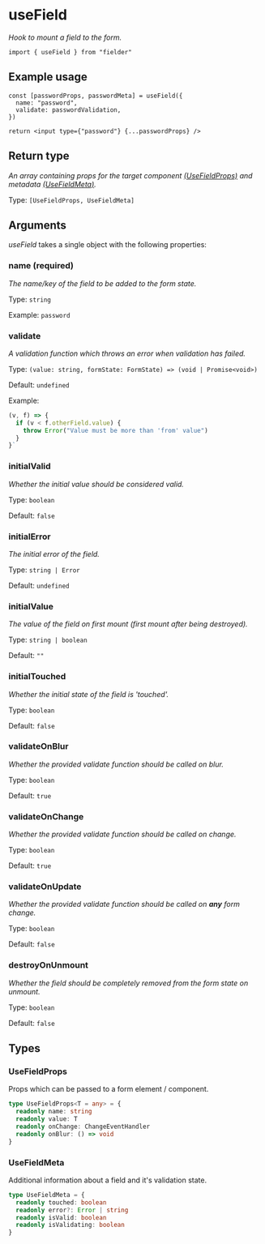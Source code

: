 # useField

_Hook to mount a field to the form._

```tsx
import { useField } from "fielder"
```

## Example usage

```tsx
const [passwordProps, passwordMeta] = useField({
  name: "password",
  validate: passwordValidation,
})

return <input type={"password"} {...passwordProps} />
```

## Return type

_An array containing props for the target component [(UseFieldProps)](#/api-reference/types#usefieldprops) and metadata [(UseFieldMeta)](/api-reference/types#usefieldprops#usefieldmeta)._

Type: `[UseFieldProps, UseFieldMeta]`

## Arguments

_useField_ takes a single object with the following properties:

### name **(required)**

_The name/key of the field to be added to the form state._

Type: `string`

Example: `password`

### validate

_A validation function which throws an error when validation has failed._

Type: `(value: string, formState: FormState) => (void | Promise<void>)`

Default: `undefined`

Example:

```js
(v, f) => {
  if (v < f.otherField.value) {
    throw Error("Value must be more than 'from' value")
  }
}`
```

### initialValid

_Whether the initial value should be considered valid._

Type: `boolean`

Default: `false`

### initialError

_The initial error of the field._

Type: `string | Error`

Default: `undefined`

### initialValue

_The value of the field on first mount (first mount after being destroyed)._

Type: `string | boolean`

Default: `""`

### initialTouched

_Whether the initial state of the field is 'touched'._

Type: `boolean`

Default: `false`

### validateOnBlur

_Whether the provided validate function should be called on blur._

Type: `boolean`

Default: `true`

### validateOnChange

_Whether the provided validate function should be called on change._

Type: `boolean`

Default: `true`

### validateOnUpdate

_Whether the provided validate function should be called on **any** form change._

Type: `boolean`

Default: `false`

### destroyOnUnmount

_Whether the field should be completely removed from the form state on unmount._

Type: `boolean`

Default: `false`

## Types

### UseFieldProps

Props which can be passed to a form element / component.

```ts
type UseFieldProps<T = any> = {
  readonly name: string
  readonly value: T
  readonly onChange: ChangeEventHandler
  readonly onBlur: () => void
}
```

### UseFieldMeta

Additional information about a field and it's validation state.

```ts
type UseFieldMeta = {
  readonly touched: boolean
  readonly error?: Error | string
  readonly isValid: boolean
  readonly isValidating: boolean
}
```
